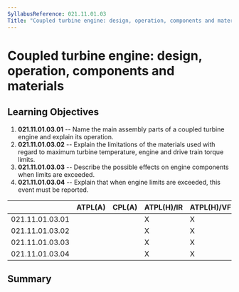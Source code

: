 ```yaml
---
SyllabusReference: 021.11.01.03
Title: "Coupled turbine engine: design, operation, components and materials"
---
```


# Coupled turbine engine: design, operation, components and materials

## Learning Objectives

1.  **021.11.01.03.01** -- Name the main assembly parts of a coupled turbine
    engine and explain its operation.
2.  **021.11.01.03.02** -- Explain the limitations of the materials used with
    regard to maximum turbine temperature, engine and drive train torque limits.
3.  **021.11.01.03.03** -- Describe the possible effects on engine components
    when limits are exceeded.
4.  **021.11.01.03.04** -- Explain that when engine limits are exceeded, this
    event must be reported.

|                 | ATPL(A) | CPL(A) | ATPL(H)/IR | ATPL(H)/VFR | CPL(H) | IR  | CBIR(A) |
| --------------- | ------- | ------ | ---------- | ----------- | ------ | --- | ------- |
| 021.11.01.03.01 |         |        | X          | X           | X      |     |         |
| 021.11.01.03.02 |         |        | X          | X           | X      |     |         |
| 021.11.01.03.03 |         |        | X          | X           | X      |     |         |
| 021.11.01.03.04 |         |        | X          | X           | X      |     |         |

## Summary
